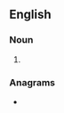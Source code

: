 ==English==

===Noun===
{{head|en|noun form}}

# {{plural of|en|nanofiber}}

===Anagrams===
* {{anagrams|en|a=abefinnors|Febronians|nanofibres}}